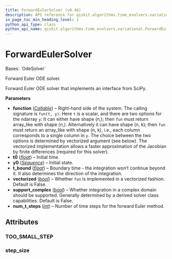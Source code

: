 ```yaml
---
title: ForwardEulerSolver (v0.46)
description: API reference for qiskit.algorithms.time_evolvers.variational.ForwardEulerSolver in qiskit v0.46
in_page_toc_min_heading_level: 1
python_api_type: class
python_api_name: qiskit.algorithms.time_evolvers.variational.ForwardEulerSolver
---
```


# ForwardEulerSolver

<Class id="qiskit.algorithms.time_evolvers.variational.ForwardEulerSolver" isDedicatedPage={true} github="https://github.com/qiskit/qiskit/tree/stable/0.46/qiskit/algorithms/time_evolvers/variational/solvers/ode/forward_euler_solver.py" signature="qiskit.algorithms.time_evolvers.variational.ForwardEulerSolver(function, t0, y0, t_bound, vectorized=False, support_complex=False, num_t_steps=15)" modifiers="class">
  Bases: `OdeSolver`

  Forward Euler ODE solver.

  Forward Euler ODE solver that implements an interface from SciPy.

  **Parameters**

  *   **function** ([*Callable*](https://docs.python.org/3/library/collections.abc.html#collections.abc.Callable "(in Python v3.12)")) – Right-hand side of the system. The calling signature is `fun(t, y)`. Here `t` is a scalar, and there are two options for the ndarray `y`: It can either have shape (n,); then `fun` must return array\_like with shape (n,). Alternatively it can have shape (n, k); then `fun` must return an array\_like with shape (n, k), i.e., each column corresponds to a single column in `y`. The choice between the two options is determined by vectorized argument (see below). The vectorized implementation allows a faster approximation of the Jacobian by finite differences (required for this solver).
  *   **t0** ([*float*](https://docs.python.org/3/library/functions.html#float "(in Python v3.12)")) – Initial time.
  *   **y0** ([*Sequence*](https://docs.python.org/3/library/collections.abc.html#collections.abc.Sequence "(in Python v3.12)")) – Initial state.
  *   **t\_bound** ([*float*](https://docs.python.org/3/library/functions.html#float "(in Python v3.12)")) – Boundary time - the integration won’t continue beyond it. It also determines the direction of the integration.
  *   **vectorized** ([*bool*](https://docs.python.org/3/library/functions.html#bool "(in Python v3.12)")) – Whether `fun` is implemented in a vectorized fashion. Default is False.
  *   **support\_complex** ([*bool*](https://docs.python.org/3/library/functions.html#bool "(in Python v3.12)")) – Whether integration in a complex domain should be supported. Generally determined by a derived solver class capabilities. Default is False.
  *   **num\_t\_steps** ([*int*](https://docs.python.org/3/library/functions.html#int "(in Python v3.12)")) – Number of time steps for the forward Euler method.

  ## Attributes

  ### TOO\_SMALL\_STEP

  <Attribute id="qiskit.algorithms.time_evolvers.variational.ForwardEulerSolver.TOO_SMALL_STEP" attributeValue="'Required step size is less than spacing between numbers.'" />

  ### step\_size

  <Attribute id="qiskit.algorithms.time_evolvers.variational.ForwardEulerSolver.step_size" />
</Class>

